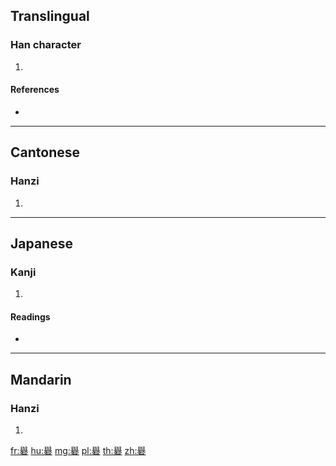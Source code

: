 {{character info/new}}
==Translingual==

===Han character===
{{Han char|rn=112|rad=石|as=14|sn=19|four=77601|canj=HCMR}}

# {{defn|Han|sort=石14}}

====References====
* {{Han ref|kx=0838.010|dkj=24545|dj=1255.100|hdz=42459.120|uh=791C|ud=31004|bh=F2A2|bd=62114}}

----

==Cantonese==

===Hanzi===
{{yue-hanzi|jyut=|y=yu5}}

# {{defn|lang=yue|sort=石14}}

----

==Japanese==

===Kanji===
{{ja-kanji|grade=|rs=石14}}

# {{defn|lang=ja|sort=石14}}

====Readings====
* {{ja-readings|on=[[よ]] (yo)|kun=|nanori=}}

----

==Mandarin==

===Hanzi===
{{cmn-hanzi|pin=[[léi]] ([[lei2]]), [[lěi]] ([[lei3]]), [[yù]] ([[yu4]])|wg=lei<sup>2</sup>, lei<sup>3</sup>, yü<sup>4</sup>}}

# {{defn|lang=cmn|sort=石14}}

[[fr:礜]]
[[hu:礜]]
[[mg:礜]]
[[pl:礜]]
[[th:礜]]
[[zh:礜]]